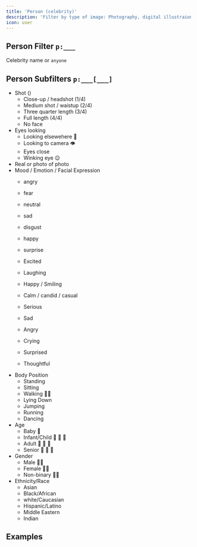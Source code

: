 ```yaml
---
title: 'Person (celebrity)'
description: 'Filter by type of image: Photography, digital illustraion, oil painting, ...'
icon: user
---
```


## Person Filter `p:___`

Celebrity name or `anyone`

## Person Subfilters `p:___[___]`

- Shot () 
  - Close-up / headshot   (1/4)
  - Medium shot / waistup (2/4)
  - Three quarter length  (3/4)
  - Full length           (4/4)
  - No face
- Eyes looking
  - Looking elsewehere 👀
  - Looking to camera 👁️
  - Eyes close
  - Winking eye 😉
- Real or photo of photo
- Mood / Emotion / Facial Expression
  - angry
  - fear
  - neutral
  - sad
  - disgust
  - happy
  - surprise

  - Excited
  - Laughing
  - Happy / Smiling
  - Calm / candid / casual 
  - Serious
  - Sad
  - Angry
  - Crying
  - Surprised
  - Thoughtful 
- Body Position
  - Standing
  - Sitting
  - Walking 🚶🏻
  - Lying Down
  - Jumping
  - Running
  - Dancing
- Age
  - Baby 👶
  - Infant/Child 🧒 👦 👧
  - Adult 🧑 👨 👩
  - Senior 🧓 👴 👵
- Gender
  - Male 👨🏻
  - Female 👩🏻
  - Non-binary 🧑🏻
- Ethnicity/Race
  - Asian
  - Black/African
  - white/Caucasian
  - Hispanic/Latino
  - Middle Eastern
  - Indian

## Examples
